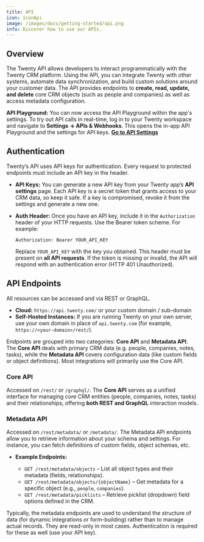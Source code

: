 ```yaml
---
title: API
icon: IconApi
image: /images/docs/getting-started/api.png
info: Discover how to use our APIs.
---
```

 
## Overview
The Twenty API allows developers to interact programmatically with the Twenty CRM platform. Using the API, you can integrate Twenty with other systems, automate data synchronization, and build custom solutions around your customer data. The API provides endpoints to **create, read, update, and delete** core CRM objects (such as people and companies) as well as access metadata configuration.

**API Playground:**  You can now access the API Playground within the app's settings. To try out API calls in real-time, log in to your Twenty workspace and navigate to **Settings → APIs & Webhooks**. This opens the in-app API Playground and the settings for API keys.
**[Go to API Settings](https://app.twenty.com/settings)**

## Authentication
Twenty’s API uses API keys for authentication. Every request to protected endpoints must include an API key in the header.

* **API Keys:** You can generate a new API key from your Twenty app’s **API settings** page. Each API key is a secret token that grants access to your CRM data, so keep it safe. If a key is compromised, revoke it from the settings and generate a new one.
* **Auth Header:** Once you have an API key, include it in the `Authorization` header of your HTTP requests. Use the Bearer token scheme. For example:
  ```
  Authorization: Bearer YOUR_API_KEY
  ```   

  Replace `YOUR_API_KEY` with the key you obtained. This header must be present on **all API requests**. If the token is missing or invalid, the API will respond with an authentication error (HTTP 401 Unauthorized).

## API Endpoints
All resources can be accessed and via REST or GraphQL.

* **Cloud:** `https://api.twenty.com/` or your custom domain / sub-domain
* **Self-Hosted Instances:** If you are running Twenty on your own server, use your own domain in place of `api.twenty.com` (for example, `https://<your-domain>/rest/`).

Endpoints are grouped into two categories: **Core API** and **Metadata API**. The **Core API** deals with primary CRM data (e.g. people, companies, notes, tasks), while the **Metadata API** covers configuration data (like custom fields or object definitions). Most integrations will primarily use the Core API.

### Core API
Accessed on `/rest/` or `/graphql/`.
The **Core API** serves as a unified interface for managing core CRM entities (people, companies, notes, tasks) and their relationships, offering **both REST and GraphQL** interaction models. 

### Metadata API
Accessed on `/rest/metadata/` or `/metadata/`.
The Metadata API endpoints allow you to retrieve information about your schema and settings. For instance, you can fetch definitions of custom fields, object schemas, etc.

* **Example Endpoints:**

  * `GET /rest/metadata/objects` – List all object types and their metadata (fields, relationships).
  * `GET /rest/metadata/objects/{objectName}` – Get metadata for a specific object (e.g., `people`, `companies`).
  * `GET /rest/metadata/picklists` – Retrieve picklist (dropdown) field options defined in the CRM.

Typically, the metadata endpoints are used to understand the structure of data (for dynamic integrations or form-building) rather than to manage actual records. They are read-only in most cases. Authentication is required for these as well (use your API key).